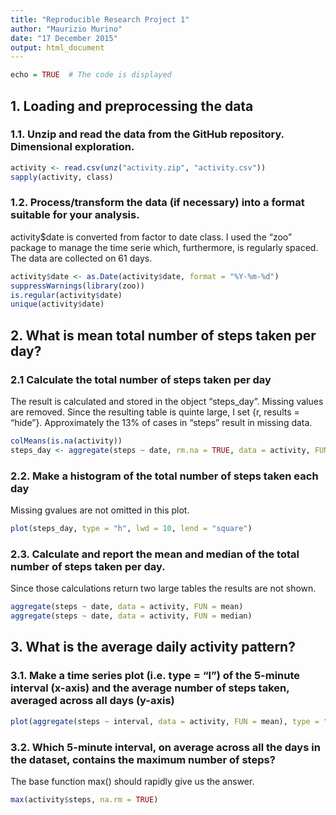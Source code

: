 ```yaml
---
title: "Reproducible Research Project 1"
author: "Maurizio Murino"
date: "17 December 2015"
output: html_document
---
```

```r
echo = TRUE  # The code is displayed
```


## 1. Loading and preprocessing the data

### 1.1. Unzip and read the data  from the GitHub repository. Dimensional exploration.

```r
activity <- read.csv(unz("activity.zip", "activity.csv"))
sapply(activity, class)
```

### 1.2. Process/transform the data (if necessary) into a format suitable for your analysis.

activity$date is converted from factor to date class. I used the "zoo" package to manage the time serie which, furthermore, is regularly spaced. The data are collected on 61 days.

``` r

activity$date <- as.Date(activity$date, format = "%Y-%m-%d")
suppressWarnings(library(zoo))
is.regular(activity$date)
unique(activity$date)
```


## 2. What is mean total number of steps taken per day?

### 2.1 Calculate the total number of steps taken per day

The result is calculated and stored in the object "steps_day". Missing values are removed. Since the resulting table is quinte large, I set {r, results = "hide"}. Approximately the 13% of cases in "steps" result in missing data.

```r
colMeans(is.na(activity))
steps_day <- aggregate(steps ~ date, rm.na = TRUE, data = activity, FUN = sum)
```

### 2.2. Make a histogram of the total number of steps taken each day
Missing gvalues are not omitted in this plot.

```r
plot(steps_day, type = "h", lwd = 10, lend = "square")
```

### 2.3. Calculate and report the mean and median of the total number of steps taken per day.

Since those calculations return two large tables the results are not shown.


```r
aggregate(steps ~ date, data = activity, FUN = mean)
aggregate(steps ~ date, data = activity, FUN = median)
```

## 3. What is the average daily activity pattern?

### 3.1. Make a time series plot (i.e. type = "l") of the 5-minute interval (x-axis) and the average number of steps taken, averaged across all days (y-axis)

``` r
plot(aggregate(steps ~ interval, data = activity, FUN = mean), type = "l")
```

### 3.2. Which 5-minute interval, on average across all the days in the dataset, contains the maximum number of steps?

The base function max() should rapidly give us the answer.

``` r
max(activity$steps, na.rm = TRUE)
```


